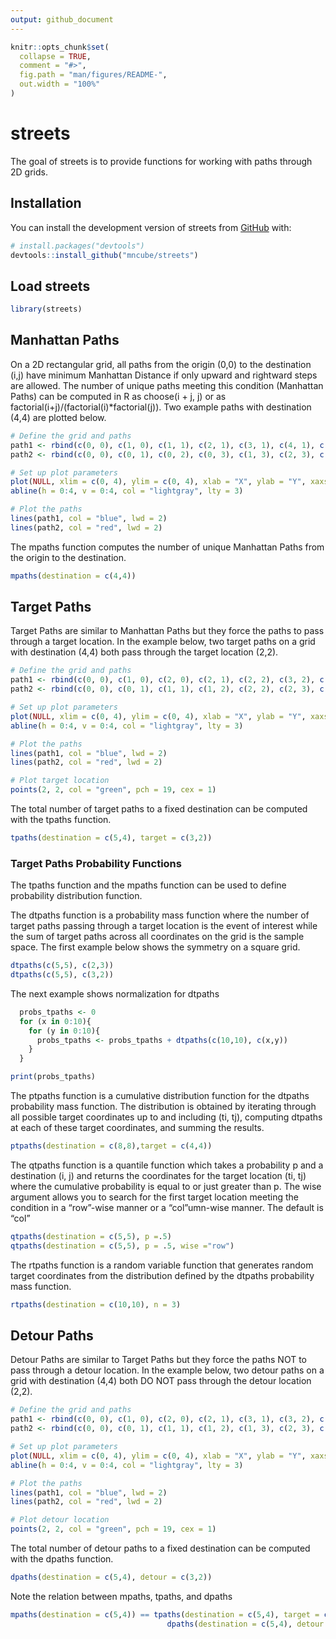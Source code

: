```yaml
---
output: github_document
---
```


<!-- README.md is generated from README.Rmd. Please edit that file -->

```r
knitr::opts_chunk$set(
  collapse = TRUE,
  comment = "#>",
  fig.path = "man/figures/README-",
  out.width = "100%"
)
```

# streets

<!-- badges: start -->
<!-- badges: end -->

The goal of streets is to provide functions for working with paths through 2D grids.

## Installation

You can install the development version of streets from [GitHub](https://github.com/) with:

``` r
# install.packages("devtools")
devtools::install_github("mncube/streets")
```

## Load streets

```r
library(streets)
```

## Manhattan Paths

On a 2D rectangular grid, all paths from the origin (0,0) to the destination 
(i,j) have minimum Manhattan Distance if only upward and rightward steps are 
allowed.  The number of unique paths meeting this condition (Manhattan Paths) can
be computed in R as choose(i + j, j) or as factorial(i+j)/(factorial(i)*factorial(j)).
Two example paths with destination (4,4) are plotted below.

```r
# Define the grid and paths
path1 <- rbind(c(0, 0), c(1, 0), c(1, 1), c(2, 1), c(3, 1), c(4, 1), c(4, 2), c(4, 3), c(4, 4))
path2 <- rbind(c(0, 0), c(0, 1), c(0, 2), c(0, 3), c(1, 3), c(2, 3), c(3, 3), c(3, 4), c(4, 4))

# Set up plot parameters
plot(NULL, xlim = c(0, 4), ylim = c(0, 4), xlab = "X", ylab = "Y", xaxs = "i", yaxs = "i", asp = 1)
abline(h = 0:4, v = 0:4, col = "lightgray", lty = 3)

# Plot the paths
lines(path1, col = "blue", lwd = 2)
lines(path2, col = "red", lwd = 2)
```


The mpaths function computes the number of unique Manhattan Paths from the origin
to the destination.

```r
mpaths(destination = c(4,4))
```


## Target Paths

Target Paths are similar to Manhattan Paths but they force the paths to pass
through a target location.  In the example below, two target paths on a grid
with destination (4,4) both pass through the target location (2,2).

```r
# Define the grid and paths
path1 <- rbind(c(0, 0), c(1, 0), c(2, 0), c(2, 1), c(2, 2), c(3, 2), c(4, 2), c(4, 3), c(4, 4))
path2 <- rbind(c(0, 0), c(0, 1), c(1, 1), c(1, 2), c(2, 2), c(2, 3), c(3, 3), c(3, 4), c(4, 4))

# Set up plot parameters
plot(NULL, xlim = c(0, 4), ylim = c(0, 4), xlab = "X", ylab = "Y", xaxs = "i", yaxs = "i", asp = 1)
abline(h = 0:4, v = 0:4, col = "lightgray", lty = 3)

# Plot the paths
lines(path1, col = "blue", lwd = 2)
lines(path2, col = "red", lwd = 2)

# Plot target location
points(2, 2, col = "green", pch = 19, cex = 1)
```


The total number of target paths to a fixed destination can be computed with the
tpaths function.

```r
tpaths(destination = c(5,4), target = c(3,2))
```


### Target Paths Probability Functions

The tpaths function and the mpaths function can be used to define probability
distribution function.

The dtpaths function is a probability mass function where the number of target 
paths passing through a target location is the event of interest while the sum of 
target paths across all coordinates on the grid is the sample space. The first
example below shows the symmetry on a square grid.

```r
dtpaths(c(5,5), c(2,3))
dtpaths(c(5,5), c(3,2))
```


The next example shows normalization for dtpaths

```r
  probs_tpaths <- 0
  for (x in 0:10){
    for (y in 0:10){
      probs_tpaths <- probs_tpaths + dtpaths(c(10,10), c(x,y))
    }
  }

print(probs_tpaths)
```


The ptpaths function is a cumulative distribution function for the dtpaths 
probability mass function.  The distribution is obtained by iterating through all 
possible target coordinates up to and including (ti, tj), computing dtpaths at 
each of these target coordinates, and summing the results.

```r
ptpaths(destination = c(8,8),target = c(4,4))
```


The qtpaths function is a quantile function which takes a probability p and a 
destination (i, j) and returns the coordinates for the target location (ti, tj) 
where the cumulative probability is equal to or just greater than p.  The wise
argument allows you to search for the first target location meeting the condition
in a "row"-wise manner or a "col"umn-wise manner.  The default is "col"

```r
qtpaths(destination = c(5,5), p =.5)
qtpaths(destination = c(5,5), p = .5, wise ="row")
```


The rtpaths function is a random variable function that generates random target 
coordinates from the distribution defined by the dtpaths probability mass function.

```r
rtpaths(destination = c(10,10), n = 3)
```


## Detour Paths

Detour Paths are similar to Target Paths but they force the paths NOT to pass
through a detour location.  In the example below, two detour paths on a grid
with destination (4,4) both DO NOT pass through the detour location (2,2).

```r
# Define the grid and paths
path1 <- rbind(c(0, 0), c(1, 0), c(2, 0), c(2, 1), c(3, 1), c(3, 2), c(4, 2), c(4, 3), c(4, 4))
path2 <- rbind(c(0, 0), c(0, 1), c(1, 1), c(1, 2), c(1, 3), c(2, 3), c(3, 3), c(3, 4), c(4, 4))

# Set up plot parameters
plot(NULL, xlim = c(0, 4), ylim = c(0, 4), xlab = "X", ylab = "Y", xaxs = "i", yaxs = "i", asp = 1)
abline(h = 0:4, v = 0:4, col = "lightgray", lty = 3)

# Plot the paths
lines(path1, col = "blue", lwd = 2)
lines(path2, col = "red", lwd = 2)

# Plot detour location
points(2, 2, col = "green", pch = 19, cex = 1)
```


The total number of detour paths to a fixed destination can be computed with the
dpaths function.

```r
dpaths(destination = c(5,4), detour = c(3,2))
```


Note the relation between mpaths, tpaths, and dpaths

```r
mpaths(destination = c(5,4)) == tpaths(destination = c(5,4), target = c(3,2)) +
                                   dpaths(destination = c(5,4), detour = c(3,2))
```

